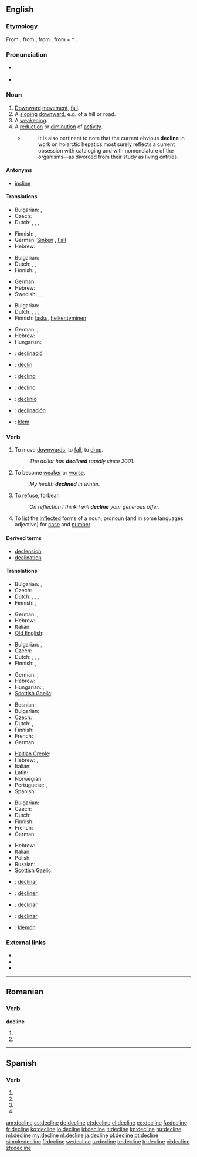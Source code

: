 {{also|decliné|décline|décliné}}
==English==

===Etymology===
From {{etyl|enm}} {{term|lang=enm|declinen}}, from {{etyl|fro}} {{term|lang=fro|decliner}}, from {{etyl|la}} {{term|lang=la|declinare||to bend, turn aside, deflect, inflect, decline}}, from {{term|lang=la|de||down}} + * {{term|lang=la||clinare|to bend, incline}}.

===Pronunciation===
* {{a|US}} {{IPA|/dəˈklɑɪn/}}
* {{audio|en-us-decline.ogg|Audio (US)}}

===Noun===
{{en-noun}} {{rfex}}

# [[downward|Downward]] [[movement]], [[fall]].
# A [[sloping]] [[downward]], e.g. of a hill or road.
# A [[weakening]].
# A [[reduction]] or [[diminution]] of [[activity]].
#* {{RQ:Schuster Hepaticae V|ix}}
#*: It is also pertinent to note that the current obvious '''decline''' in work on holarctic hepatics most surely reflects a current obsession with cataloging and with nomenclature of the organisms—as divorced from their study as living entities.

====Antonyms====
* [[incline]]

====Translations====
{{trans-top|downward movement, fall}}
* Bulgarian: {{t|bg|западане|n}},  {{t|bg|упадък|m}}
* Czech: {{t|cs|pokles|m}}
* Dutch: {{t-|nl|terugval|m}}, {{t|nl|achteruitgang|m}}, {{t-|nl|verval|n}}, {{t+|nl|afname|f}}
{{trans-mid}}
* Finnish: {{t+|fi|lasku}}, {{t-|fi|pudotus}}
* German: [[Sinken]] {{n}}, [[Fall]] {{m}}
* Hebrew: {{t+|he|נפילה|f|tr=nefilá}}
{{trans-bottom}}

{{trans-top|sloping downward}}
* Bulgarian: {{t+|bg|склон}}
* Dutch: {{t-|nl|verval|n}}, {{t+|nl|afname|f}}, {{t+|nl|helling|f}}
* Finnish: {{t+|fi|lasku}}, {{t-|fi|alamäki}}
{{trans-mid}}
* German: {{t+|de|Gefälle|n}}
* Hebrew: {{t-|he|ירידה|f|tr=yeridá}}
* Swedish: {{t|sv|nedförsbacke|c}}, {{t|sv|utförsbacke|c}}, {{t|sv|medlut|n}}
{{trans-bottom}}

{{trans-top|weakening}}
* Bulgarian: {{t|bg|влошаване|n}}
* Dutch: {{t|nl|verzwakking|f}}, {{t|nl|achteruitgang|m}}, {{t-|nl|verval|n}}, {{t+|nl|afname|f}}
* Finnish: [[lasku]], [[heikentyminen]]
{{trans-mid}}
* German: {{t+|de|Abnahme|f}}, {{t+|de|Rückgang|m}}
* Hebrew: {{t-|he|היחלשות|f|tr=hekhalshút}}
* Hungarian: {{t+|hu|hanyatlás}}
{{trans-bottom}}

{{checktrans-top}}
* {{ttbc|ca}}: [[declinació]] {{f}}
* {{ttbc|fr}}: [[déclin]]
* {{ttbc|ia}}: [[declino]]
* {{ttbc|it}}: [[declino]]
{{trans-mid}}
* {{ttbc|pt}}: [[declínio]]
* {{ttbc|es}}: [[declinación]] {{f}}
* {{ttbc|vo}}: [[klem]]
{{trans-bottom}}

===Verb===
{{en-verb|declin|es}}

# {{intransitive}} To move [[downwards]], to [[fall]], to [[drop]].
#: ''The dollar has '''declined''' rapidly since 2001.''
# {{intransitive}} To become [[weak]]er or [[worse]].
#: ''My health '''declined''' in winter.''
# {{transitive}} To [[refuse]], [[forbear]].
#: ''On reflection I think I will '''decline''' your generous offer.''
# {{transitive|grammar}} To [[list]] the [[inflect]]ed forms of a noun, pronoun (and in some languages adjective) for [[case]] and [[number]].

====Derived terms====
* [[declension]]
* [[declination]]

====Translations====
{{trans-top|move downwards}}
* Bulgarian: {{t|bg|спадам}},  {{t|bg|наклонявам се надолу}}
* Czech: {{t-|cs|klesat}}
* Dutch: {{t+|nl|afnemen}}, {{t-|nl|terugvallen}}, {{t-|nl|achteruitgaan}}, {{t+|nl|vervallen}}
* Finnish: {{t+|fi|laskea}}, {{t+|fi|pudota}}
{{trans-mid}}
* German: {{t+|de|sinken}}, {{t+|de|fallen}}
* Hebrew: {{t+|he|ירד|tr=yarád}}
* Italian: {{t-|it|declinare}}
* [[Old English]]: {{t-|ang|dreosan|alt=drēosan|xs=Old English}}
{{trans-bottom}}

{{trans-top|weaken}}
* Bulgarian: {{t|bg|западам}},  {{t|bg|влошавам се}}
* Czech: {{t-|cs|klesat}}
* Dutch: {{t+|nl|afnemen}}, {{t-|nl|achteruitgaan}}, {{t|nl|afzwakken}}, {{t+|nl|verzwakken}}
* Finnish: {{t-|fi|heikentyä}}, {{t-|fi|heiketä}}
{{trans-mid}}
* German: {{t+|de|abnehmen}}, {{t+|de|zurückgehen}}
* Hebrew: {{t-|he|נחלש|tr=nekhlásh}}
* Hungarian: {{t-|hu|gyengül}},  {{t-|hu|hanyatlik}}
* [[Scottish Gaelic]]: {{t|gd|rach bhuaithe}}
{{trans-bottom}}

{{trans-top|refuse}}
* Bosnian: {{t|bs|odbiti}}
* Bulgarian: {{t|bg|отказвам}}
* Czech: {{t-|cs|odmítnout}}
* Dutch: {{t+|nl|afwijzen}}, {{t+|nl|weigeren}}
* Finnish: {{t+|fi|kieltäytyä}}
* French: {{t+|fr|refuser}}
* German: {{t+|de|ablehnen}}
{{trans-mid}}
* [[Haitian Creole]]: {{tø|ht|refize}}
* Hebrew: {{t-|he|דחה|tr=dakháh}}, {{t-|he|סירב|tr=serév}}
* Italian: {{t-|it|declinare}}
* Latin: {{t-|la|abnego|alt=abnegō}}
* Norwegian: {{t+|no|avslå}}
* Portuguese: {{t+|pt|declinar}}, {{t+|pt|recusar}}
* Spanish: {{t+|es|rechazar}}
{{trans-bottom}}

{{trans-top|inflect}}
* Bulgarian: {{t|bg|скланям}}
* Czech: {{t+|cs|skloňovat}}
* Dutch: {{t+|nl|verbuigen}}
* Finnish: {{t+|fi|taivuttaa}}
* French: {{t+|fr|accorder}}
* German: {{t+|de|deklinieren}}
{{trans-mid}}
* Hebrew: {{t|he|היטה|tr=hitá}}
* Italian: {{t-|it|declinare}}
* Polish: {{t+|pl|deklinować}}
* Russian: {{t+|ru|склонять|tr=sklonjat'}}
* [[Scottish Gaelic]]: {{t|gd|claon}}
{{trans-bottom}}

{{checktrans-top}}
* {{ttbc|ca}}: [[declinar]]
* {{ttbc|fr}}: [[décliner]]
{{trans-mid}}
* {{ttbc|ia}}: [[declinar]]
* {{ttbc|es}}: [[declinar]]
* {{ttbc|vo}}: [[klemön]]
{{trans-bottom}}

===External links===
* {{R:Webster 1913}}
* {{R:Century 1911}}
* {{R:OneLook}}

----

==Romanian==

===Verb===
'''decline'''

# {{ro-form-verb|3s|sub|declina}}
# {{ro-form-verb|3p|sub|declina}}

----

==Spanish==

===Verb===
{{es-verb-form|declinar}}

# {{es-verb form of|ending=ar|mood=imperative|pers=2|formal=yes|number=singular|[[declinar]]}}
# {{es-verb form of|ending=ar|mood=subjunctive|tense=present|pers=1|number=singular|[[declinar]]}}
# {{es-verb form of|ending=ar|mood=subjunctive|tense=present|pers=2|formal=yes|number=singular|[[declinar]]}}
# {{es-verb form of|ending=ar|mood=subjunctive|tense=present|pers=3|number=singular|[[declinar]]}}

[[am:decline]]
[[cs:decline]]
[[de:decline]]
[[et:decline]]
[[el:decline]]
[[eo:decline]]
[[fa:decline]]
[[fr:decline]]
[[ko:decline]]
[[io:decline]]
[[id:decline]]
[[it:decline]]
[[kn:decline]]
[[hu:decline]]
[[ml:decline]]
[[my:decline]]
[[nl:decline]]
[[ja:decline]]
[[pl:decline]]
[[pt:decline]]
[[simple:decline]]
[[fi:decline]]
[[sv:decline]]
[[ta:decline]]
[[te:decline]]
[[tr:decline]]
[[vi:decline]]
[[zh:decline]]